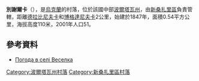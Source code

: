 {{coord|49|18|0|N|34|35|45|E|scale:100000_region:UA|display=title}}

'''別謝爾卡'''（{{lang-uk|Веселка}}），是[[烏克蘭|烏克蘭]]的村落，位於該國中部[[波爾塔瓦州|波爾塔瓦州]]，由[[新桑扎里區|新桑扎里區]]負責管轄，距離[[德拉比尼夫卡|德拉比尼夫卡]]和[[博格達尼夫卡_(新桑扎里區)|博格達尼夫卡]]2公里，始建於1847年，面積0.54平方公里，海拔高度110米，2001年人口51。

==參考資料==
* [http://weather.in.ua/ua/poltavskaja/3480 Погода в селі Веселка]{{Wayback|url=http://weather.in.ua/ua/poltavskaja/3480 |date=20111219184646 }}

{{DEFAULTSORT:Веселка}}
[[Category:波爾塔瓦州村落|Category:波爾塔瓦州村落]]
[[Category:新桑扎里區村落|Category:新桑扎里區村落]]


{{Poltava-geo-stub}}